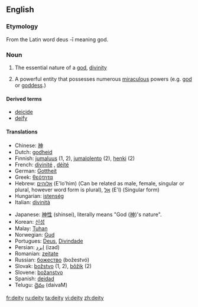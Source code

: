 ==English==

===Etymology===
From the Latin word deus -ī meaning god.

===Noun===
{{en-noun-reg-y|deit|y}}

# {{cattag|religion|God}} The essential nature of a [[god]], [[divinity]]
# {{cattag|religion|God}} A powerful entity that possesses numerous [[miraculous]] powers (e.g. [[god]] or [[goddess]].)

====Derived terms====
*[[deicide]]
*[[deify]]

====Translations====
{{top}}
*Chinese: [[神]]
*Dutch: [[godheid]] {{f}}
*Finnish: [[jumaluus]] (1, 2), [[jumalolento]] (2), [[henki]] (2)
*French: [[divinité]] {{f}}, [[déité]] {{f}}
*German: [[Gottheit]] {{f}}
*Greek: [[θεότητα]] {{f}}
*Hebrew: [[אלוהים]] (E'lo'him) (Can be related as male, female, singular or plural, however word form is plural), [[אל]] (E'l) (Singular form)
*Hungarian: [[istenség]]
*Italian: [[divinità]] {{f}}
{{mid}}
*Japanese: [[神性]] (shinsei), literally means "God ([[神]])'s nature".
*Korean: [[신성]]
*Malay: [[Tuhan]]
*Norwegian: [[Gud]]
*Portugues: [[Deus]], [[Divindade]]
*Persian: [[ایزد]] (izad)
*Romanian: [[zeitate]] {{f}}
*Russian: [[божество]] (božestvó) {{n}}
*Slovak: [[božstvo]] {{n}} (1, 2), [[bôžik]] {{m}} (2)
*Slovene: [[božanstvo]] {{n}}
*Spanish: [[deidad]] {{f}}
*Telugu: [[దైవం]] (daivaM)
{{bottom}}

[[fr:deity]]
[[ru:deity]]
[[ta:deity]]
[[vi:deity]]
[[zh:deity]]
